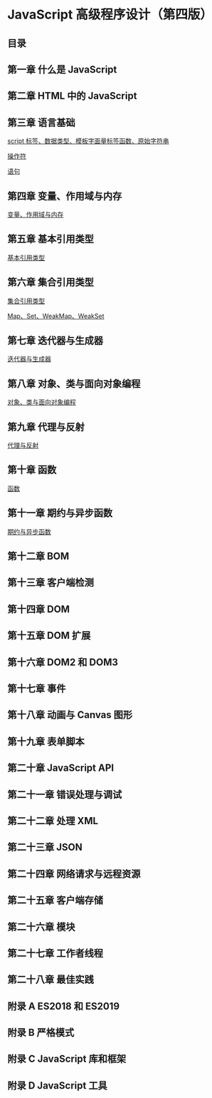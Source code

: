 # JavaScript 高级程序设计（第四版）

## 目录

## 第一章 什么是 JavaScript

## 第二章 HTML 中的 JavaScript

## 第三章 语言基础

[script 标签、数据类型、模板字面量标签函数、原始字符串](https://mp.weixin.qq.com/s/bNI3xBtFDyDtD0xN1IyM_Q)

[操作符](https://mp.weixin.qq.com/s/Gof2G5rkK62KA6JsA-xdxg)

[语句](/record/js_base/0-语句.html)

## 第四章 变量、作用域与内存

[变量、作用域与内存](/record/js_base/1-变量、作用域与内存.html)

## 第五章 基本引用类型

[基本引用类型](/record/js_base/2-基本引用类型.html)

## 第六章 集合引用类型

[集合引用类型](/record/js_base/3-集合引用类型.html)

[Map、Set、WeakMap、WeakSet](/record/js_base/4-Map、Set、WeakMap、WeakSet.html)

## 第七章 迭代器与生成器

[迭代器与生成器](/record/js_base/5-迭代器与生成器.html)

## 第八章 对象、类与面向对象编程

[对象、类与面向对象编程](/record/js_base/6-对象、类与面向对象编程.html)

## 第九章 代理与反射

[代理与反射](/record/js_base/7-代理与反射.html)

## 第十章 函数

[函数](/record/js_base/8-函数.html)

## 第十一章 期约与异步函数

[期约与异步函数](/record/js_base/9-期约与异步函数.html)

## 第十二章 BOM

## 第十三章 客户端检测

## 第十四章 DOM

## 第十五章 DOM 扩展

## 第十六章 DOM2 和 DOM3

## 第十七章 事件

## 第十八章 动画与 Canvas 图形

## 第十九章 表单脚本

## 第二十章 JavaScript API

## 第二十一章 错误处理与调试

## 第二十二章 处理 XML

## 第二十三章 JSON

## 第二十四章 网络请求与远程资源

## 第二十五章 客户端存储

## 第二十六章 模块

## 第二十七章 工作者线程

## 第二十八章 最佳实践

## 附录 A ES2018 和 ES2019

## 附录 B 严格模式

## 附录 C JavaScript 库和框架

## 附录 D JavaScript 工具
